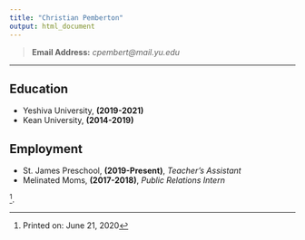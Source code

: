 ```yaml
---
title: "Christian Pemberton"
output: html_document
---
```


> __Email Address:__ _cpembert@mail.yu.edu_

------

## Education
* Yeshiva University, __(2019-2021)__
* Kean University, __(2014-2019)__

## Employment
* St. James Preschool, __(2019-Present)__, _Teacher's Assistant_
* Melinated Moms, __(2017-2018)__, _Public Relations Intern_

^[Printed on: June 21, 2020].
